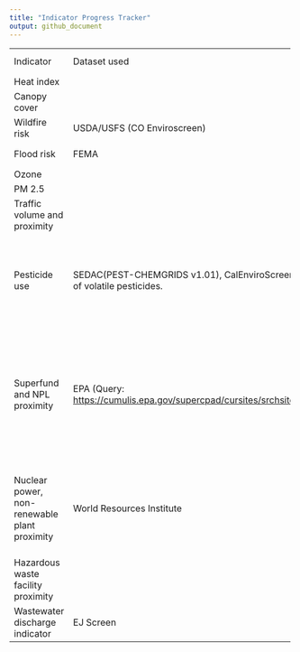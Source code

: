 ```yaml
---
title: "Indicator Progress Tracker"
output: github_document
---
```


+----------------------------------------------+----------------------------------------------------------------------------+----------------------------------+--------------------------------------------------------------------------------------------------------------------------------------------------------------------------------------------------------------------------------------------------------------------------------------------------------------+-------------+-------------+--------------+------+
| Indicator                                    | Dataset used                                                               | Function/file name               | Task                                                                                                                                                                                                                                                                                                         | Charged to: | In progress | Needs review | Done |
+----------------------------------------------+----------------------------------------------------------------------------+----------------------------------+--------------------------------------------------------------------------------------------------------------------------------------------------------------------------------------------------------------------------------------------------------------------------------------------------------------+-------------+-------------+--------------+------+
| Heat index                                   |                                                                            |                                  |                                                                                                                                                                                                                                                                                                              | Caitlin     |             |              |      |
+----------------------------------------------+----------------------------------------------------------------------------+----------------------------------+--------------------------------------------------------------------------------------------------------------------------------------------------------------------------------------------------------------------------------------------------------------------------------------------------------------+-------------+-------------+--------------+------+
| Canopy cover                                 |                                                                            |                                  |                                                                                                                                                                                                                                                                                                              | Caitlin     |             |              |      |
+----------------------------------------------+----------------------------------------------------------------------------+----------------------------------+--------------------------------------------------------------------------------------------------------------------------------------------------------------------------------------------------------------------------------------------------------------------------------------------------------------+-------------+-------------+--------------+------+
| Wildfire risk                                | USDA/USFS (CO Enviroscreen)                                                | wildfire_risk.R                  | Mean wildfire hazard potential within prison boundary + 1km buffer                                                                                                                                                                                                                                           | Devin       | X           | X            |      |
+----------------------------------------------+----------------------------------------------------------------------------+----------------------------------+--------------------------------------------------------------------------------------------------------------------------------------------------------------------------------------------------------------------------------------------------------------------------------------------------------------+-------------+-------------+--------------+------+
| Flood risk                                   | FEMA                                                                       |                                  | Percentage of each prison boundary + 1km buffer where there is at least a one percent chance of flooding annually                                                                                                                                                                                            | Caitlin     | X           |              |      |
+----------------------------------------------+----------------------------------------------------------------------------+----------------------------------+--------------------------------------------------------------------------------------------------------------------------------------------------------------------------------------------------------------------------------------------------------------------------------------------------------------+-------------+-------------+--------------+------+
| Ozone                                        |                                                                            |                                  |                                                                                                                                                                                                                                                                                                              | Caitlin     |             |              |      |
+----------------------------------------------+----------------------------------------------------------------------------+----------------------------------+--------------------------------------------------------------------------------------------------------------------------------------------------------------------------------------------------------------------------------------------------------------------------------------------------------------+-------------+-------------+--------------+------+
| PM 2.5                                       |                                                                            |                                  |                                                                                                                                                                                                                                                                                                              | Caitlin     |             |              |      |
+----------------------------------------------+----------------------------------------------------------------------------+----------------------------------+--------------------------------------------------------------------------------------------------------------------------------------------------------------------------------------------------------------------------------------------------------------------------------------------------------------+-------------+-------------+--------------+------+
| Traffic volume and proximity                 |                                                                            |                                  | Count of vehicles (AADT, avg. annual daily traffic) at major roads within 500 meters, divided by distance in meters (EJ Screen)                                                                                                                                                                              | Caitlin     |             |              |      |
+----------------------------------------------+----------------------------------------------------------------------------+----------------------------------+--------------------------------------------------------------------------------------------------------------------------------------------------------------------------------------------------------------------------------------------------------------------------------------------------------------+-------------+-------------+--------------+------+
| Pesticide use                                | SEDAC(PEST-CHEMGRIDS v1.01), CalEnviroScreen Table of volatile pesticides. | calcPesticides()                 | Total pounds of 132 selected active pesticide ingredients (filtered for hazard and volatility) used in production-agriculture per square mile, averaged over three years (2017 to 2019). (CA method: <https://oehha.ca.gov/media/downloads/calenviroscreen/report/calenviroscreen40reportf2021.pdf#page=79>) | Devin       | X           | X            |      |
|                                              |                                                                            |                                  |                                                                                                                                                                                                                                                                                                              |             |             |              |      |
|                                              |                                                                            | Files:                           |                                                                                                                                                                                                                                                                                                              |             |             |              |      |
|                                              |                                                                            |                                  |                                                                                                                                                                                                                                                                                                              |             |             |              |      |
|                                              |                                                                            | data/processed/pesticide_sedac,  |                                                                                                                                                                                                                                                                                                              |             |             |              |      |
|                                              |                                                                            |                                  |                                                                                                                                                                                                                                                                                                              |             |             |              |      |
|                                              |                                                                            | pesticide_sedac_2020.tif         |                                                                                                                                                                                                                                                                                                              |             |             |              |      |
+----------------------------------------------+----------------------------------------------------------------------------+----------------------------------+--------------------------------------------------------------------------------------------------------------------------------------------------------------------------------------------------------------------------------------------------------------------------------------------------------------+-------------+-------------+--------------+------+
| Superfund and NPL proximity                  | EPA (Query: <https://cumulis.epa.gov/supercpad/cursites/srchsites.cfm>)    | Files:                           | Sum of listed and proposed NPL sites weighted by distance to prison boundary and type of NPL site (see CA EnviroScreen for weighting by site type: <https://oehha.ca.gov/media/downloads/calenviroscreen/report/calenviroscreen40reportf2021.pdf#page=108>)                                                  | Devin       | X           | X            |      |
|                                              |                                                                            |                                  |                                                                                                                                                                                                                                                                                                              |             |             |              |      |
|                                              |                                                                            | superfund_npl_active_2023ver.csv |                                                                                                                                                                                                                                                                                                              |             |             |              |      |
|                                              |                                                                            |                                  |                                                                                                                                                                                                                                                                                                              |             |             |              |      |
|                                              |                                                                            | Fun:                             |                                                                                                                                                                                                                                                                                                              |             |             |              |      |
|                                              |                                                                            |                                  |                                                                                                                                                                                                                                                                                                              |             |             |              |      |
|                                              |                                                                            | ArcGIS Pro geocoding             |                                                                                                                                                                                                                                                                                                              |             |             |              |      |
|                                              |                                                                            |                                  |                                                                                                                                                                                                                                                                                                              |             |             |              |      |
|                                              |                                                                            | buffer_calculatoin()             |                                                                                                                                                                                                                                                                                                              |             |             |              |      |
|                                              |                                                                            |                                  |                                                                                                                                                                                                                                                                                                              |             |             |              |      |
|                                              |                                                                            | power_weight_calculation()       |                                                                                                                                                                                                                                                                                                              |             |             |              |      |
+----------------------------------------------+----------------------------------------------------------------------------+----------------------------------+--------------------------------------------------------------------------------------------------------------------------------------------------------------------------------------------------------------------------------------------------------------------------------------------------------------+-------------+-------------+--------------+------+
| Nuclear power, non-renewable plant proximity | World Resources Institute                                                  | File:                            | Similar distance weighted sum as Superfund site method                                                                                                                                                                                                                                                       | Devin       | X           | X            |      |
|                                              |                                                                            |                                  |                                                                                                                                                                                                                                                                                                              |             |             |              |      |
|                                              |                                                                            | global_power_plant_database.csv  |                                                                                                                                                                                                                                                                                                              |             |             |              |      |
|                                              |                                                                            |                                  |                                                                                                                                                                                                                                                                                                              |             |             |              |      |
|                                              |                                                                            | Fun:                             |                                                                                                                                                                                                                                                                                                              |             |             |              |      |
|                                              |                                                                            |                                  |                                                                                                                                                                                                                                                                                                              |             |             |              |      |
|                                              |                                                                            | buffer_calculation()             |                                                                                                                                                                                                                                                                                                              |             |             |              |      |
+----------------------------------------------+----------------------------------------------------------------------------+----------------------------------+--------------------------------------------------------------------------------------------------------------------------------------------------------------------------------------------------------------------------------------------------------------------------------------------------------------+-------------+-------------+--------------+------+
| Hazardous waste facility proximity           |                                                                            |                                  | Similar distance weighted sum as Superfund site method                                                                                                                                                                                                                                                       | Devin       | X           |              |      |
+----------------------------------------------+----------------------------------------------------------------------------+----------------------------------+--------------------------------------------------------------------------------------------------------------------------------------------------------------------------------------------------------------------------------------------------------------------------------------------------------------+-------------+-------------+--------------+------+
| Wastewater discharge indicator               | EJ Screen                                                                  |                                  | Estimated toxic chemical concentrations in stream segments within 500 meters of prison boundary, divided by distance in kilometers (km) in 2019                                                                                                                                                              | TBD         |             |              |      |
+----------------------------------------------+----------------------------------------------------------------------------+----------------------------------+--------------------------------------------------------------------------------------------------------------------------------------------------------------------------------------------------------------------------------------------------------------------------------------------------------------+-------------+-------------+--------------+------+
